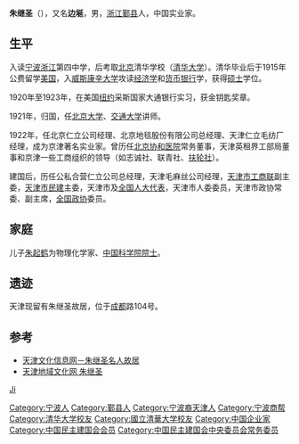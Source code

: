 '''朱继圣'''（{{bd|1894年||1972年|}}），又名'''边埏'''，男，[[浙江|浙江]][[鄞县|鄞县]]人，中国实业家。

== 生平 ==
入读[[宁波|宁波]][[浙江|浙江]]第四中学，后考取[[北京|北京]]清华学校（[[清华大学|清华大学]]）。清华毕业后于1915年公费留学[[美国|美国]]，入[[威斯康辛大学|威斯康辛大学]]攻读[[经济学|经济学]]和[[货币|货币]][[银行|银行]]学，获得[[硕士|硕士]]学位。

1920年至1923年，在美国[[纽约|纽约]]采斯国家大通银行实习，获金钥匙奖章。

1921年，归国，任[[北京大学|北京大学]]、[[交通大学|交通大学]]讲师。

1922年，任北京仁立公司经理、北京地毯股份有限公司总经理、天津仁立毛纺厂经理，成为京津著名实业家。曾历任[[北京协和医院|北京协和医院]]常务董事，天津英租界工部局董事和京津一些工商组织的领导（如志诚社、联青社、[[扶轮社|扶轮社]]）。

建国后，历任公私合营仁立公司总经理，天津毛麻丝公司经理，[[天津市工商联|天津市工商联]]副主委，[[天津市民建|天津市民建]]主委，天津市及[[全国人大代表|全国人大代表]]，天津市人委委员，天津市政协常委、副主席，[[全国政协|全国政协]]委员。

== 家庭 ==
儿子[[朱起鹤|朱起鹤]]为物理化学家、[[中国科学院院士|中国科学院院士]]。

== 遗迹 == 
天津现留有朱继圣故居，位于[[成都|成都]]路104号。

== 参考 ==
* [https://web.archive.org/web/20070928115053/http://www.tjwh.gov.cn/shwh/lywh/mrgj/zhu-ji-sheng/rwjs-zjs.htm 天津文化信息网－朱继圣名人故居]
* [http://202.113.82.5/main/articleShow.aspx?articleid=250 天津地域文化网 朱继圣]{{dead link|date=2018年3月 |bot=InternetArchiveBot |fix-attempted=yes }}

{{中国民主建国会第一届中央委员会}}
{{中国民主建国会第二届中央委员会}}

{{Authority control}}
{{DEFAULTSORT:Zhu朱}}
[[category:朱姓|Ji]]
[[Category:宁波人|Category:宁波人]]
[[Category:鄞县人|Category:鄞县人]]
[[Category:宁波裔天津人|Category:宁波裔天津人]]
[[Category:宁波商帮|Category:宁波商帮]]
[[Category:清华大学校友|Category:清华大学校友]]
[[Category:國立清華大学校友|Category:國立清華大学校友]]
[[Category:中国企业家|Category:中国企业家]]
[[Category:中国民主建国会会员|Category:中国民主建国会会员]]
[[Category:中国民主建国会中央委员会常务委员|Category:中国民主建国会中央委员会常务委员]]